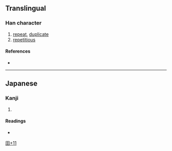 {{character info}}
==Translingual==

===Han character===
{{Han char|rn=102|rad=田|as=11|sn=16|four=|canj=WIOM}}

# [[repeat]], [[duplicate]]
# [[repetitious]]

====References====
* {{Han ref|kx=0766.181|hdz=42552.081|uh=7582|ud=30082}}

----

==Japanese==

===Kanji===
{{ja-kanji|grade=|rs=田11}}

# {{rfdef|ja|sort=田11}}

====Readings====
* {{ja-readings|on=じょう,ちょう|kun=たたむ,たたみ,かさねる}}

[[Category:Japanese-only CJKV Characters|田+11]]